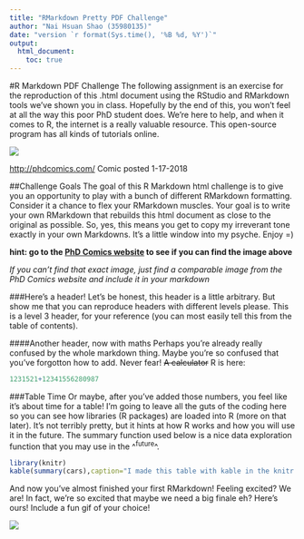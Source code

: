 ```yaml
---
title: "RMarkdown Pretty PDF Challenge"
author: "Nai Hsuan Shao (35980135)"
date: "version `r format(Sys.time(), '%B %d, %Y')`"
output:
  html_document:
    toc: true
---
```

#R Markdown PDF Challenge
The following assignment is an exercise for the reproduction of this .html document using the RStudio and RMarkdown tools we’ve shown you in class. Hopefully by the end of this, you won’t feel at all the way this poor PhD student does. We’re here to help, and when it comes to R, the internet is a really valuable resource. This open-source program has all kinds of tutorials online.

![](http://phdcomics.com/comics/archive/phd011718s.gif)

[http://phdcomics.com/](http://phdcomics.com/) Comic posted 1-17-2018

##Challenge Goals
The goal of this R Markdown html challenge is to give you an opportunity to play with a bunch of different RMarkdown formatting. Consider it a chance to flex your RMarkdown muscles. Your goal is to write your own RMarkdown that rebuilds this html document as close to the original as possible. So, yes, this means you get to copy my irreverant tone exactly in your own Markdowns. It’s a little window into my psyche. Enjoy =)

**hint: go to the [PhD Comics website](http://phdcomics.com/) to see if you can find the image above**

*If you can’t find that exact image, just find a comparable image from the PhD Comics website and include it in your markdown*

###Here’s a header!
Let’s be honest, this header is a little arbitrary. But show me that you can reproduce headers with different levels please. This is a level 3 header, for your reference (you can most easily tell this from the table of contents).

####Another header, now with maths
Perhaps you’re already really confused by the whole markdown thing. Maybe you’re so confused that you’ve forgotton how to add. Never fear! ~~A calculator~~ R is here:
```R
1231521+12341556280987
```
###Table Time
Or maybe, after you’ve added those numbers, you feel like it’s about time for a table!
I’m going to leave all the guts of the coding here so you can see how libraries (R packages) are loaded into R (more on that later). It’s not terribly pretty, but it hints at how R works and how you will use it in the future. The summary function used below is a nice data exploration function that you may use in the ^^future^^.
```R
library(knitr)
kable(summary(cars),caption="I made this table with kable in the knitr package library")
```

And now you’ve almost finished your first RMarkdown! Feeling excited? We are! In fact, we’re so excited that maybe we need a big finale eh? Here’s ours! Include a fun gif of your choice!

![](https://media.giphy.com/media/wxgimHAKx2xA4/giphy.gif)
